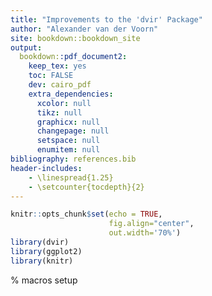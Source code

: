 ---
title: "Improvements to the 'dvir' Package"
author: "Alexander van der Voorn"
site: bookdown::bookdown_site
output: 
  bookdown::pdf_document2:
    keep_tex: yes
    toc: FALSE
    dev: cairo_pdf
    extra_dependencies:
      xcolor: null
      tikz: null
      graphicx: null
      changepage: null
      setspace: null
      enumitem: null
bibliography: references.bib
header-includes:
    - \linespread{1.25}
    - \setcounter{tocdepth}{2}
---

```{r setup, include=FALSE}
knitr::opts_chunk$set(echo = TRUE, 
                      fig.align="center", 
                      out.width='70%')
library(dvir)
library(ggplot2)
library(knitr)
```

% macros setup
\newcommand*\Tikz{\textup{Ti\textit kZ}}

\begin{center}

\vspace{8cm}
\includegraphics[width=0.2\textwidth]{../Figures/logo.jpg}\\
\vspace{1cm}
Bachelor of Science (Honours)\\
Department of Statistics\\
The University of Auckland\\
New Zealand

\end{center}

\newpage
\tableofcontents